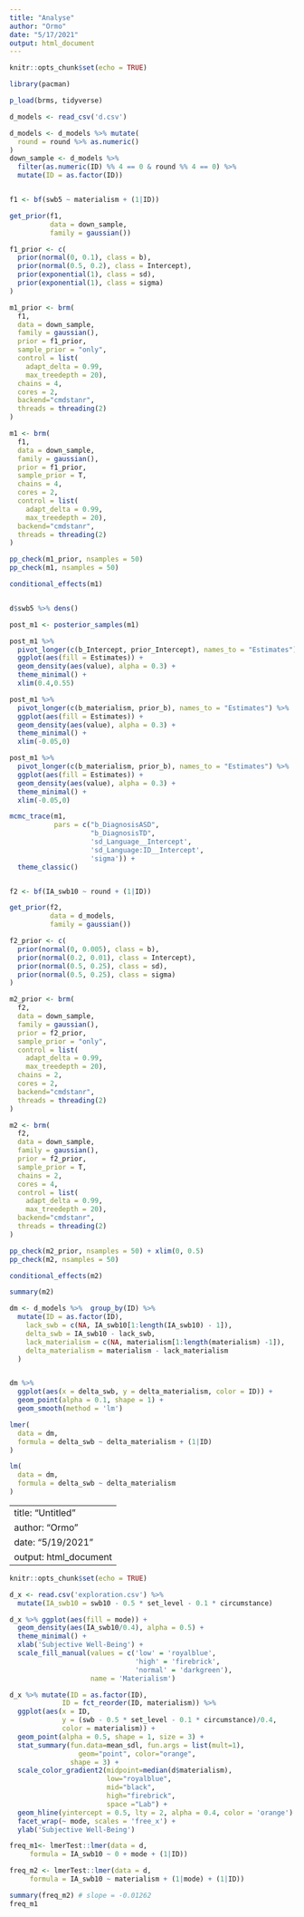 ```yaml
---
title: "Analyse"
author: "Ormo"
date: "5/17/2021"
output: html_document
---
```


```r
knitr::opts_chunk$set(echo = TRUE)
```

```r
library(pacman)

p_load(brms, tidyverse)

```

```r
d_models <- read_csv('d.csv')

d_models <- d_models %>% mutate(
  round = round %>% as.numeric()
)
down_sample <- d_models %>% 
  filter(as.numeric(ID) %% 4 == 0 & round %% 4 == 0) %>% 
  mutate(ID = as.factor(ID))



```


```r
f1 <- bf(swb5 ~ materialism + (1|ID))

get_prior(f1, 
          data = down_sample, 
          family = gaussian())

f1_prior <- c(
  prior(normal(0, 0.1), class = b),
  prior(normal(0.5, 0.2), class = Intercept),
  prior(exponential(1), class = sd),
  prior(exponential(1), class = sigma)
)

m1_prior <- brm(
  f1,
  data = down_sample,
  family = gaussian(),
  prior = f1_prior,
  sample_prior = "only",
  control = list(
    adapt_delta = 0.99,
    max_treedepth = 20),
  chains = 4,
  cores = 2,
  backend="cmdstanr",
  threads = threading(2)
)

m1 <- brm(
  f1,
  data = down_sample,
  family = gaussian(),
  prior = f1_prior,
  sample_prior = T,
  chains = 4,
  cores = 2,
  control = list(
    adapt_delta = 0.99,
    max_treedepth = 20),
  backend="cmdstanr",
  threads = threading(2)
)

pp_check(m1_prior, nsamples = 50)
pp_check(m1, nsamples = 50)

conditional_effects(m1)


d$swb5 %>% dens()
```

```r
post_m1 <- posterior_samples(m1)

post_m1 %>% 
  pivot_longer(c(b_Intercept, prior_Intercept), names_to = "Estimates") %>%
  ggplot(aes(fill = Estimates)) +
  geom_density(aes(value), alpha = 0.3) +
  theme_minimal() +
  xlim(0.4,0.55)

post_m1 %>% 
  pivot_longer(c(b_materialism, prior_b), names_to = "Estimates") %>%
  ggplot(aes(fill = Estimates)) +
  geom_density(aes(value), alpha = 0.3) +
  theme_minimal() +
  xlim(-0.05,0)

post_m1 %>% 
  pivot_longer(c(b_materialism, prior_b), names_to = "Estimates") %>%
  ggplot(aes(fill = Estimates)) +
  geom_density(aes(value), alpha = 0.3) +
  theme_minimal() +
  xlim(-0.05,0)
```

```r
mcmc_trace(m1,
           pars = c("b_DiagnosisASD", 
                    "b_DiagnosisTD", 
                    'sd_Language__Intercept',
                    'sd_Language:ID__Intercept',
                    'sigma')) +
  theme_classic() 
```

```r

```


```r
f2 <- bf(IA_swb10 ~ round + (1|ID))

get_prior(f2, 
          data = d_models, 
          family = gaussian())

f2_prior <- c(
  prior(normal(0, 0.005), class = b),
  prior(normal(0.2, 0.01), class = Intercept),
  prior(normal(0.5, 0.25), class = sd),
  prior(normal(0.5, 0.25), class = sigma)
)

m2_prior <- brm(
  f2,
  data = down_sample,
  family = gaussian(),
  prior = f2_prior,
  sample_prior = "only",
  control = list(
    adapt_delta = 0.99,
    max_treedepth = 20),
  chains = 2,
  cores = 2,
  backend="cmdstanr",
  threads = threading(2)
)

m2 <- brm(
  f2,
  data = down_sample,
  family = gaussian(),
  prior = f2_prior,
  sample_prior = T,
  chains = 2,
  cores = 4,
  control = list(
    adapt_delta = 0.99,
    max_treedepth = 20),
  backend="cmdstanr",
  threads = threading(2)
)

pp_check(m2_prior, nsamples = 50) + xlim(0, 0.5)
pp_check(m2, nsamples = 50)

conditional_effects(m2)

summary(m2)
```

```r
dm <- d_models %>%  group_by(ID) %>% 
  mutate(ID = as.factor(ID),
    lack_swb = c(NA, IA_swb10[1:length(IA_swb10) - 1]),
    delta_swb = IA_swb10 - lack_swb,
    lack_materialism = c(NA, materialism[1:length(materialism) -1]),
    delta_materialism = materialism - lack_materialism
  ) 


dm %>%
  ggplot(aes(x = delta_swb, y = delta_materialism, color = ID)) +
  geom_point(alpha = 0.1, shape = 1) +
  geom_smooth(method = 'lm')
```

```r
lmer(
  data = dm,
  formula = delta_swb ~ delta_materialism + (1|ID)
)

lm(
  data = dm,
  formula = delta_swb ~ delta_materialism
)

```


---
title: "Untitled"
author: "Ormo"
date: "5/19/2021"
output: html_document
---

```r
knitr::opts_chunk$set(echo = TRUE)
```

```r
d_x <- read.csv('exploration.csv') %>%
  mutate(IA_swb10 = swb10 - 0.5 * set_level - 0.1 * circumstance)

```

```r
d_x %>% ggplot(aes(fill = mode)) +
  geom_density(aes(IA_swb10/0.4), alpha = 0.5) +
  theme_minimal() +
  xlab('Subjective Well-Being') +
  scale_fill_manual(values = c('low' = 'royalblue', 
                               'high' = 'firebrick',
                               'normal' = 'darkgreen'),
                    name = 'Materialism')

d_x %>% mutate(ID = as.factor(ID),
             ID = fct_reorder(ID, materialism)) %>%
  ggplot(aes(x = ID, 
             y = (swb - 0.5 * set_level - 0.1 * circumstance)/0.4,
             color = materialism)) +
  geom_point(alpha = 0.5, shape = 1, size = 3) +
  stat_summary(fun.data=mean_sdl, fun.args = list(mult=1), 
                 geom="point", color="orange",
               shape = 3) +
  scale_color_gradient2(midpoint=median(d$materialism), 
                        low="royalblue", 
                        mid="black",
                        high="firebrick", 
                        space ="Lab") +
  geom_hline(yintercept = 0.5, lty = 2, alpha = 0.4, color = 'orange') +
  facet_wrap(~ mode, scales = 'free_x') +
  ylab('Subjective Well-Being')
```


```r
freq_m1<- lmerTest::lmer(data = d,
     formula = IA_swb10 ~ 0 + mode + (1|ID))

freq_m2 <- lmerTest::lmer(data = d,
     formula = IA_swb10 ~ materialism + (1|mode) + (1|ID))

summary(freq_m2) # slope = -0.01262
freq_m1

```

















